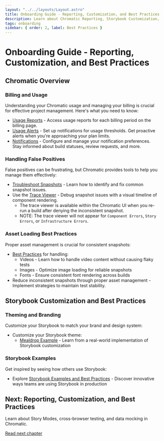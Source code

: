 ```yaml
---
layout: "../../layouts/Layout.astro"
title: Onboarding Guide - Reporting, Customization, and Best Practices
description: Learn about Chromatic Reporting, Storybook Customization, Chromatic and Storybook best practices.
tags: onboarding
sidebar: { order: 2, label: Best Practices }
---
```


# Onboarding Guide - Reporting, Customization, and Best Practices

## Chromatic Overview

### Billing and Usage

Understanding your Chromatic usage and managing your billing is crucial for effective project management. Here's what you need to know:

- [Usage Reports](/docs/billing/#usage-reports) - Access usage reports for each billing period on the billing page.
- [Usage Alerts](/docs/billing/#usage-alerts) - Set up notifications for usage thresholds. Get proactive alerts when you're approaching your plan limits.
- [Notifications](/docs/notifications/#notifications) - Configure and manage your notification preferences. Stay informed about build statuses, review requests, and more.

### Handling False Positives

False positives can be frustrating, but Chromatic provides tools to help you manage them effectively:

- [Troubleshoot Snapshots](/docs/troubleshooting-snapshots/) - Learn how to identify and fix common snapshot issues.
- Use the [Trace Viewer](/docs/troubleshooting-snapshots/#debug-snapshots-with-trace-viewer-beta) - Debug snapshot issues with a visual timeline of component rendering.
  - The trace viewer is available within the Chromatic UI when you re-run a build after denying the inconsistent snapshot.
  - NOTE: The trace viewer will not appear for `Component Errors`, `Story Errors`, or `Infrastructure Errors`.

### Asset Loading Best Practices

Proper asset management is crucial for consistent snapshots:

- [Best Practices](https://github.com/yannbf/storybook-image-loading-best-practices) for handling:
  - Videos - Learn how to handle video content without causing flaky tests
  - Images - Optimize image loading for reliable snapshots
  - Fonts - Ensure consistent font rendering across builds
- Reduce inconsistent snapshots through proper asset management - Implement strategies to maintain test stability.

## Storybook Customization and Best Practices

### Theming and Branding

Customize your Storybook to match your brand and design system:

- Customize your Storybook theme:
  - [Mealdrop Example](https://github.com/yannbf/mealdrop/blob/main/.storybook/manager.ts) - Learn from a real-world implementation of Storybook customization

### Storybook Examples

Get inspired by seeing how others use Storybook:

- Explore [Storybook Examples and Best Practices](https://storybook.js.org/showcase) - Discover innovative ways teams are using Storybook in production

## Next: Reporting, Customization, and Best Practices

Learn about Story Modes, cross-browser testing, and data mocking in Chromatic.

<a class="btn primary round" href="/docs/advanced-testing-techniques">
  Read next chapter
</a>
